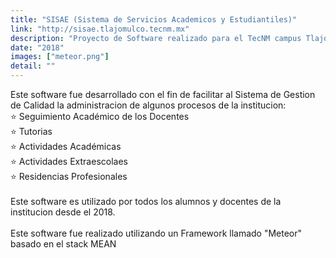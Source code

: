 ---
title: "SISAE (Sistema de Servicios Academicos y Estudiantiles)"
link: "http://sisae.tlajomulco.tecnm.mx"
description: "Proyecto de Software realizado para el TecNM campus Tlajomulco."
date: "2018"
images: ["meteor.png"]
detail: ""
---
<div class=' dark:text-black indent-7'>
Este software fue desarrollado con el fin de facilitar al Sistema de Gestion de Calidad la administracion de algunos procesos de la institucion:<br/>
</div>
<div class='dark:text-black ml-5'>
⭐ Seguimiento Académico de los Docentes<br/>
⭐ Tutorias<br/>
⭐ Actividades Académicas<br/>
⭐ Actividades Extraescolaes<br/>
⭐ Residencias Profesionales<br/>
</div>
<br/>
<div class=' dark:text-black indent-7'>
Este software es utilizado por todos los alumnos y docentes de la institucion desde el 2018.
<br/>
<br/>
<div class=' dark:text-black indent-7'>
Este software fue realizado utilizando un Framework llamado "Meteor" basado en el stack MEAN
</div>
</div>